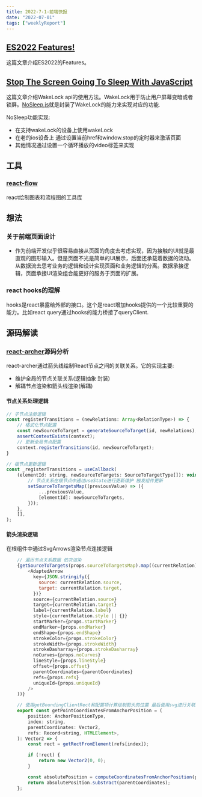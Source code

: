 ```yaml
---
title: 2022-7-1-前端快报
date: "2022-07-01"  
tags: ["weeklyReport"]
---
```


## [ES2022 Features!](https://h3manth.com/ES2022/)  
这篇文章介绍ES2022的Features。
## [Stop The Screen Going To Sleep With JavaScript](https://mikevdv.dev/blog/2022-06-23-stop-the-screen-going-to-sleep-with-javascript)  
这篇文章介绍WakeLock api的使用方法。WakeLock用于防止用户屏幕变暗或者锁屏。[NoSleep.js](https://github.com/richtr/NoSleep.js/)就是封装了WakeLock的能力来实现对应的功能.  

NoSleep功能实现:
* 在支持wakeLock的设备上使用wakeLock
* 在老的ios设备上  通过设置当前href和window.stop的定时器来激活页面
* 其他情况通过设置一个循环播放的video标签来实现

## 工具

### [react-flow](https://github.com/wbkd/react-flow)  
react绘制图表和流程图的工具库
## 想法

### 关于前端页面设计

* 作为前端开发似乎很容易直接从页面的角度去考虑实现，因为接触的UI就是最直观的图形输入。但是页面不光是简单的UI展示，后面还承载着数据的流动。从数据流去思考业务的逻辑和设计实现页面和业务逻辑的分离。数据承接逻辑，页面承接UI渲染组合能更好的服务于页面的扩展。

### react hooks的理解
hooks是react暴露给外部的接口。这个是react增加hooks提供的一个比较重要的能力。比如react query通过hooks的能力桥接了queryClient.

## 源码解读

### [react-archer](https://github.com/pierpo/react-archer)源码分析  
react-archer通过箭头线绘制React节点之间的关联关系。它的实现主要:
* 维护全局的节点关联关系(逻辑抽象 封装)
* 解耦节点渲染和箭头线渲染(解耦)

#### 节点关系处理逻辑


```javascript
// 子节点注册逻辑
const registerTransitions = (newRelations: Array<RelationType>) => {
    // 格式化节点配置
    const newSourceToTarget = generateSourceToTarget(id, newRelations);
    assertContextExists(context);
    // 更新全局节点配置
    context.registerTransitions(id, newSourceToTarget);
}

// 根节点更新逻辑
const _registerTransitions = useCallback(
    (elementId: string, newSourceToTargets: SourceToTargetType[]): void => {
        // 节点关系在根节点中通过useState进行更新维护 触发组件更新
        setSourceToTargetsMap((previousValue) => ({
            ...previousValue,
            [elementId]: newSourceToTargets,
        }));
    },
    [],
);
```

#### 箭头渲染逻辑  
在根组件中通过SvgArrows渲染节点连接逻辑 

```javaScript
    // 遍历节点关系数据 依次渲染
    {getSourceToTargets(props.sourceToTargetsMap).map((currentRelation) => (
        <AdaptedArrow
          key={JSON.stringify({
            source: currentRelation.source,
            target: currentRelation.target,
          })}
          source={currentRelation.source}
          target={currentRelation.target}
          label={currentRelation.label}
          style={currentRelation.style || {}}
          startMarker={props.startMarker}
          endMarker={props.endMarker}
          endShape={props.endShape}
          strokeColor={props.strokeColor}
          strokeWidth={props.strokeWidth}
          strokeDasharray={props.strokeDasharray}
          noCurves={props.noCurves}
          lineStyle={props.lineStyle}
          offset={props.offset}
          parentCoordinates={parentCoordinates}
          refs={props.refs}
          uniqueId={props.uniqueId}
        />
    ))}

    // 使用getBoundingClientRect和配置项计算绘制箭头的位置 最后使用svg进行关联线的绘制
    export const getPointCoordinatesFromAnchorPosition = (
        position: AnchorPositionType,
        index: string,
        parentCoordinates: Vector2,
        refs: Record<string, HTMLElement>,
    ): Vector2 => {
        const rect = getRectFromElement(refs[index]);

        if (!rect) {
            return new Vector2(0, 0);
        }

        const absolutePosition = computeCoordinatesFromAnchorPosition(position, rect);
        return absolutePosition.substract(parentCoordinates);
    };
```










